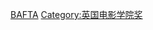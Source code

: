 {{Commonscat|BAFTA Award winners}}

[[Category:電影獎項獲得者|BAFTA]]
[[Category:英国电影学院奖|Category:英国电影学院奖]]